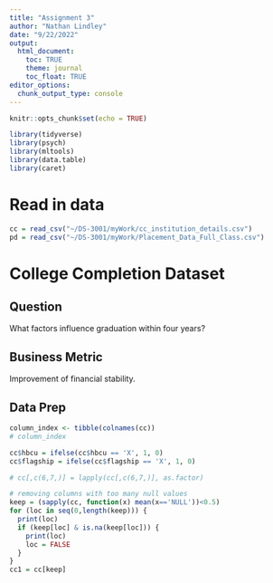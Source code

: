 ```yaml
---
title: "Assignment 3"
author: "Nathan Lindley"
date: "9/22/2022"
output:
  html_document:
    toc: TRUE
    theme: journal
    toc_float: TRUE
editor_options: 
  chunk_output_type: console
---
```


```r
knitr::opts_chunk$set(echo = TRUE)
```

```r
library(tidyverse)
library(psych)
library(mltools)
library(data.table)
library(caret)
```

# Read in data

```r
cc = read_csv("~/DS-3001/myWork/cc_institution_details.csv")
pd = read_csv("~/DS-3001/myWork/Placement_Data_Full_Class.csv")
```

# College Completion Dataset

## Question

What factors influence graduation within four years?

## Business Metric

Improvement of financial stability.

## Data Prep

```r
column_index <- tibble(colnames(cc))
# column_index

cc$hbcu = ifelse(cc$hbcu == 'X', 1, 0)
cc$flagship = ifelse(cc$flagship == 'X', 1, 0)

# cc[,c(6,7,)] = lapply(cc[,c(6,7,)], as.factor)

# removing columns with too many null values
keep = (sapply(cc, function(x) mean(x=='NULL'))<0.5)
for (loc in seq(0,length(keep))) {
  print(loc)
  if (keep[loc] & is.na(keep[loc])) {
    print(loc)
    loc = FALSE
  }
}
cc1 = cc[keep]
```
